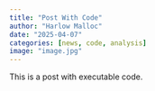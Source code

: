 ```yaml
---
title: "Post With Code"
author: "Harlow Malloc"
date: "2025-04-07"
categories: [news, code, analysis]
image: "image.jpg"
---
```


This is a post with executable code.
